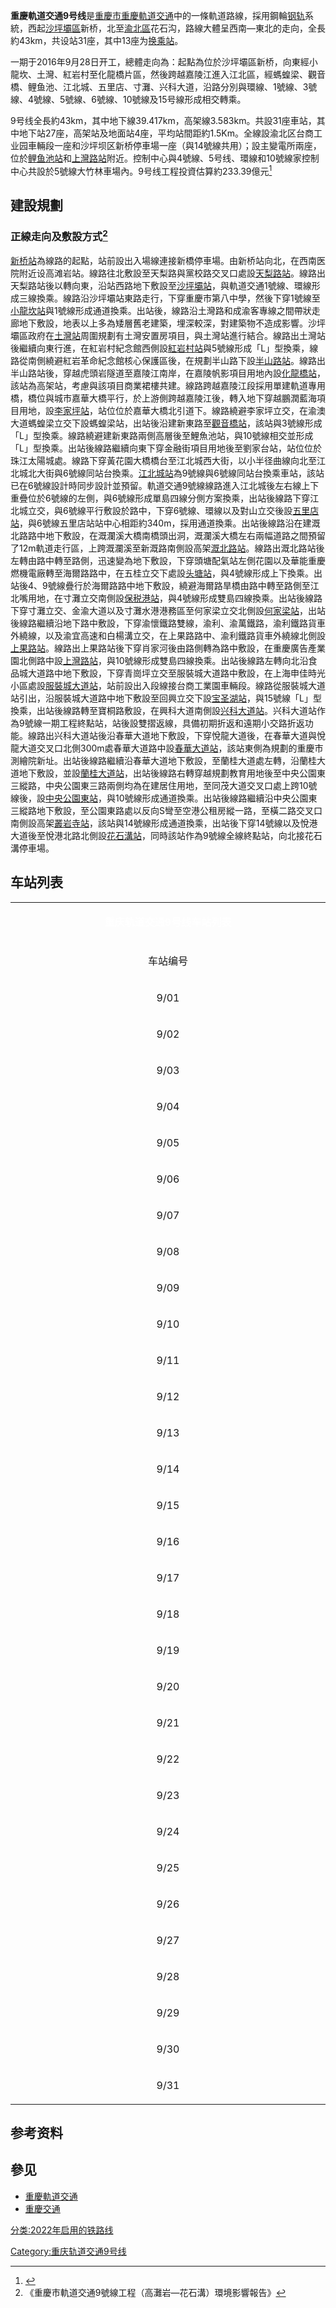 {{NoteTA 
|G1 =Transport}}
{{Pathnav|重庆轨道交通}}
{{重庆未来建设}}
{{Infobox rail system-route
|rail_name=重庆轨道交通9号线
|banner_color={{重庆轨道交通标识色|9}}
|sec_banner_color=
|third_banner_color=
|logo_filename=
|logo_width=240px
|logo_bgcolor=
|logo_note=
|image=CRT Line 9 Train on Jiahua Rail Bridge.jpg
|imagesize=
|caption=9号线列车于嘉华轨道专用桥
|system_map=
|mapimage_width=
|map_bgcolor=
|code_name=CRT9
|locale={{CHN}}[[重庆主城区|重庆市]]
|service_type=[[城市轨道交通系统|城市轨道交通]]
|network=[[重庆轨道交通|重庆轨道交通]]
|status=部分运营中
|start=[[新桥站_(重庆市)|新桥站]]
|end=[[花石沟站|花石沟站]]
|begin_operation=2022年1月25日
|end_operation=
|operation_note=
|system_length=
|length_in_operation=
|total_length=约26.80千米
|line_title=线路
|lines=1条
|stations=31座（已开通23座）
|route_title=线路
|main_route=
|secondary_route=
|branch_route=
|standard=
|main_stations=[[沙坪坝站_(地铁)|沙坪坝站]]、[[观音桥站|观音桥站]]、[[鲤鱼池站|鲤鱼池站]]、[[五里店站|五里店站]]、[[头塘站|头塘站]]
|ridership=
|fleet_size=
|max_speed=100公里/时
|track_gauge={{标准轨}}
|min_radius=
|max_grade=
|block_signal=
|engine=
|depot=
|owner=一期：重庆轨道九号线建设运营有限公司<br>二期：[[重庆市轨道交通（集团）有限公司|重庆市轨道交通（集团）有限公司]]
|operator=[[重庆市轨道交通（集团）有限公司|重庆市轨道交通（集团）有限公司]]
|franchise=
|hq=重庆
|key_person=
|website=www.cqmetro.cn
|route_map={{重庆轨道交通9号线RDT}}
|collapsed=
}}
'''重慶軌道交通9号线'''是[[重慶市|重慶市]][[重慶軌道交通|重慶軌道交通]]中的一條軌道路線，採用鋼輪[[铁路轨道|钢轨]]系統，西起[[沙坪壩區|沙坪壩區]]新桥，北至[[渝北區|渝北區]]花石沟，路線大體呈西南—東北的走向，全長約43km，共设站31座，其中13座为[[换乘站|换乘站]]。

一期于2016年9月28日开工，總體走向為：起點為位於沙坪壩區新桥，向東經小龍坎、土灣、紅岩村至化龍橋片區，然後跨越嘉陵江進入江北區，經螞蝗梁、觀音橋、鲤鱼池、江北城、五里店、寸灘、兴科大道，沿路分別與環線、1號線、3號線、4號線、5號線、6號線、10號線及15号線形成相交轉乘。

9号线全長約43km，其中地下線39.417km，高架線3.583km。共設31座車站，其中地下站27座，高架站及地面站4座，平均站間距約1.5Km。全線設渝北区台商工业园車輛段一座和沙坪坝区新桥停車場一座（與14號線共用）；設主變電所兩座，位於[[鲤鱼池站|鲤鱼池站]]和[[上灣路站|上灣路站]]附近。控制中心與4號線、5号线、環線和10號線家控制中心共設於5號線大竹林車場內。9号线工程投資估算約233.39億元<ref>{{Cite web |url=http://www.cqzb.gov.cn/zbgg-5-37684-1.aspx |title=重慶軌道交通9号线工程勘察設計總承包招標公告 招標公告編號：037942 發布時間：2013-01-06 |access-date=2013-01-17 |archive-url=https://web.archive.org/web/20130120033236/http://www.cqzb.gov.cn/zbgg-5-37684-1.aspx |archive-date=2013-01-20 |dead-url=yes }}</ref>

== 建設規劃 ==
=== 正線走向及敷設方式<ref>《重慶市軌道交通9號線工程（高灘岩—花石溝）環境影響報告》</ref> ===
{{Very long|small=left|date=2020年8月}}
[[新桥站_(重庆市)|新桥站]]為線路的起點，站前設出入場線連接新橋停車場。由新桥站向北，在西南医院附近设高滩岩站。線路往北敷設至天梨路與黨校路交叉口處設[[天梨路站|天梨路站]]。線路出天梨路站後以轉向東，沿站西路地下敷設至[[沙坪壩站|沙坪壩站]]，與軌道交通1號線、環線形成三線換乘。線路沿沙坪壩站東路走行，下穿重慶市第八中學，然後下穿1號線至[[小龍坎站|小龍坎站]]與1號線形成通道換乘。出站後，線路沿土灣路和成渝客專線之間帶狀走廊地下敷設，地表以上多為矮層舊老建築，埋深較深，對建築物不造成影響。沙坪壩區政府在[[土灣站|土灣站]]周圍規劃有土灣安置房項目，與土灣站進行結合。線路出土灣站後繼續向東行進，在紅岩村紀念館西側設[[紅岩村站|紅岩村站]]與5號線形成「L」型換乘，線路從南側繞避紅岩革命紀念館核心保護區後，在規劃半山路下設[[半山路站|半山路站]]。線路出半山路站後，穿越虎頭岩隧道至嘉陵江南岸，在嘉陵帆影項目用地內設[[化龍橋站|化龍橋站]]，該站為高架站，考慮與該項目商業裙樓共建。線路跨越嘉陵江段採用單建軌道專用橋，橋位與城市嘉華大橋平行，於上游側跨越嘉陵江後，轉入地下穿越鵬潤藍海項目用地，設[[李家坪站|李家坪站]]，站位位於嘉華大橋北引道下。線路繞避李家坪立交，在渝澳大道螞蝗梁立交下設螞蝗梁站，出站後沿建新東路至[[觀音橋站|觀音橋站]]，該站與3號線形成「L」型換乘。線路繞避建新東路兩側高層後至鯉魚池站，與10號線相交並形成「L」型換乘。出站後線路繼續向東下穿金融街項目用地後至劉家台站，站位位於珠江太陽城處。線路下穿黃花園大橋橋台至江北城西大街，以小半径曲線向北至江北城北大街與6號線同站台換乘。[[江北城站|江北城站]]為9號線與6號線同站台換乘車站，該站已在6號線設計時同步設計並預留。軌道交通9號線線路進入江北城後左右線上下重疊位於6號線的左側，與6號線形成單島四線分側方案換乘，出站後線路下穿江北城立交，與6號線平行敷設於路中，下穿6號線、環線以及對山立交後設[[五里店站|五里店站]]，與6號線五里店站站中心相距約340m，採用通道換乘。出站後線路沿在建溉北路路中地下敷設，在溉瀾溪大橋南橋頭出洞，溉瀾溪大橋左右兩幅道路之間預留了12m軌道走行區，上跨溉瀾溪至新溉路南側設高架[[溉北路站|溉北路站]]。線路出溉北路站後左轉由路中轉至路側，迅速變為地下敷設，下穿頭塘配氣站左側花園以及華能重慶燃機電廠轉至海爾路路中，在五桂立交下處設[[头塘站|头塘站]]，與4號線形成上下換乘。出站後4、9號線疊行於海爾路路中地下敷設，繞避海爾路旱橋由路中轉至路側至江北嘴用地，在寸灘立交南側設[[保税港站|保税港站]]，與4號線形成雙島四線換乘。出站後線路下穿寸灘立交、金渝大道以及寸灘水港港務區至何家梁立交北側設[[何家梁站|何家梁站]]，出站後線路繼續沿地下路中敷設，下穿渝懷鐵路雙線，渝利、渝萬鐵路，渝利鐵路貨車外繞線，以及渝宜高速和白楊溝立交，在上果路路中、渝利鐵路貨車外繞線北側設[[上果路站|上果路站]]。線路出上果路站後下穿肖家河後由路側轉為路中敷設，在重慶廣告產業園北側路中設[[上灣路站|上灣路站]]，與10號線形成雙島四線換乘。出站後線路左轉向北沿食品城大道路中地下敷設，下穿青崗坪立交至服裝城大道路中敷設，在上海申佳時光小區處設[[服裝城大道站|服裝城大道站]]，站前設出入段線接台商工業園車輛段。線路從服裝城大道站引出，沿服裝城大道路中地下敷設至回興立交下設[[宝圣湖站|宝圣湖站]]，與15號線「L」型換乘，出站後線路轉至寶桐路敷設，在興科大道南側設[[兴科大道站|兴科大道站]]。兴科大道站作為9號線一期工程終點站，站後設雙摺返線，具備初期折返和遠期小交路折返功能。線路出兴科大道站後沿春華大道地下敷設，下穿悅龍大道後，在春華大道與悅龍大道交叉口北側300m處春華大道路中設[[春華大道站|春華大道站]]，該站東側為規劃的重慶市測繪院新址。出站後線路繼續沿春華大道地下敷設，至蘭桂大道處左轉，沿蘭桂大道地下敷設，並設[[蘭桂大道站|蘭桂大道站]]，出站後線路右轉穿越規劃教育用地後至中央公園東三縱路，中央公園東三路兩側均為在建居住用地，至同茂大道交叉口處上跨10號線後，設[[中央公園東站|中央公園東站]]，與10號線形成通道換乘。出站後線路繼續沿中央公園東三縱路地下敷設，至公園東路處以反向S彎至空港公租房縱一路，至橫二路交叉口南側設高架[[叢岩寺站|叢岩寺站]]，該站與14號線形成通道換乘，出站後下穿14號線以及悅港大道後至悅港北路北側設[[花石溝站|花石溝站]]，同時該站作為9號線全線終點站，向北接花石溝停車場。

==车站列表 ==
{|class="wikitable" style="width:100%; text-align: center;"
|- bgcolor="{{重庆轨道交通标志色|9}}"
|colspan="10" align="center" |<font color="white">'''重庆轨道交通9号线车站列表'''</font>
|-
! rowspan="2" width="6%" |车站编号
! rowspan="2" width="12%" |车站名称
! rowspan="2" width="14%" |英文名称
! rowspan="2" width="10%" |开通日期
! rowspan="2" width="8%" |与前站间距<br />（km）
! rowspan="2" width="8%" |累计距离<br />（km）
! colspan="2" width="20%" |车站类型
! rowspan="2" width="12%" |换乘线路
! rowspan="2" width="10%" |所在地
|-
! width="8%" |结构
! width="12%" |站台
|-
|9/01
|{{站|新桥|新桥站|重庆市}}
|Xinqiao
|暂未开通
| -
|0
|地下站
|岛式站台
|
|rowspan="6" |[[沙坪坝区|沙坪坝区]]
|-
|9/02
|{{站|高滩岩}}
|Gaotanyan
|rowspan="18" |2022年1月25日
|1.9
|1.9
|地下站
|岛式站台
|-
|9/03
|{{站|天梨路}}
|Tianlilu
|1.2
|3.0
|地下站
|岛式站台
|
|-
|9/04
|{{站|沙坪坝|沙坪坝站|地铁}}
|Shapingba
|1.3
|4.3
|地下站
|岛式站台
|{{线路名|{{重庆轨道交通标志色|1}}|重庆轨道交通1号线|1号线}}（出站换乘）<br>{{线路名|{{重庆轨道交通标志色|环}}|重庆轨道交通环线|环线}}（出站换乘）<br>''{{线路名|{{重庆轨道交通标志色|27}}|重庆轨道交通27号线|27号线}}（建设中）''
|-
|9/05
|{{站|小龙坎}}
|Xiaolongkan
|1.0
|5.3
|地下站
|岛式站台
|{{线路名|{{重庆轨道交通标志色|1}}|重庆轨道交通1号线|1号线}}
|-
|9/06
|{{站|土湾}}
|Tuwan
|1.1
|6.3
|地下站
|侧式站台
|
|-
|9/07
|{{站|红岩村}}
|Hongyancun
|1.2
|7.6
|地下站
|岛式站台
|''{{线路名|{{重庆轨道交通标志色|5}}|重庆轨道交通5号线|5号线}}（建设中）''
|rowspan="3" |[[渝中区|渝中区]]
|-
|9/08
|{{站|富华路}}
|Fuhualu
|1.1
|8.7
|地下站
|岛式站台
|''{{线路名|{{重庆轨道交通标志色|18}}|重庆轨道交通18号线|18号线}}（建设中）''
|-
|9/09
|{{站|化龙桥}}
|Hualongqiao
|1.9
|10.6
|高架站
|侧式站台
|
|-
|9/10
|{{站|李家坪|李家坪站|重庆市}}
|Lijiaping
|1.6
|12.2
|地下站
|岛式站台
|
|rowspan="12" |[[江北区_(重庆市)|江北区]]
|-
|9/11
|{{站|蚂蝗梁}}
|Mahuangliang
|0.9
|13.0
|地下站
|岛式站台
|
|-
|9/12
|{{站|观音桥}}
|Guanyinqiao
|1.0
|14.0
|地下站
|岛式站台
|{{线路名|{{重庆轨道交通标志色|3}}|重庆轨道交通3号线|3号线}}（出站换乘）
|-
|9/13
|{{站|鲤鱼池}}
|Liyuchi
|1.7
|15.7
|地下站
|岛式站台
|{{线路名|{{重庆轨道交通标志色|10}}|重庆轨道交通10号线|10号线}}
|-
|9/14
|{{站|刘家台}}
|Liujiatai
|1.2
|16.9
|地下站
|岛式站台
|
|-
|9/15
|{{站|江北城}}
|Jiangbeicheng
|1.0
|17.9
|地下站
|叠岛式站台
|{{线路名|{{重庆轨道交通标志色|6}}|重庆轨道交通6号线|6号线}}
|-
|9/16
|{{站|五里店}}
|Wulidian
|1.2
|19.1
|地下站
|岛式站台
|{{线路名|{{重庆轨道交通标志色|6}}|重庆轨道交通6号线|6号线}}<br>{{线路名|{{重庆轨道交通标志色|环}}|重庆轨道交通环线|环线}}
|-
|9/17
|{{站|溉澜溪}}
|Gailanxi
|1.0
|20.1
|高架站
|侧式站台
|
|-
|9/18
|{{站|头塘}}
|Toutang
|1.7
|21.9
|地下站
|岛式站台
|{{线路名|{{重庆轨道交通标志色|4}}|重庆轨道交通4号线|4号线}}
|-
|9/19
|{{站|保税港}}
|Baoshuigang
|1.4
|23.2
|地下站
|双岛式站台
|{{线路名|{{重庆轨道交通标志色|4}}|重庆轨道交通4号线|4号线}}
|-
|9/20
|{{站|邮轮母港}}
|Cruise Port Station
|暂未开通
|0.9
|24.1
|地下站
|侧式站台
|
|-
|9/21
|{{站|何家梁}}
|Hejialiang
|rowspan="4" |2022年1月25日
|0.7
|24.8
|地下站
|岛式站台
|
|-
|9/22
|{{站|石盘河}}
|Shipanhe
|1.6
|26.4
|地下站
|岛式站台
|
|rowspan="10" |[[渝北区|渝北区]]
|-
|9/23
|{{站|上湾路}}
|Shangwanlu
|1.9
|28.3
|地下站
|双岛式站台
|{{线路名|{{重庆轨道交通标志色|10}}|重庆轨道交通10号线|10号线}}
|-
|9/24
|{{站|青岗坪}}
|Qinggangping
|1.7
|30.0
|地下站
|岛式站台
|
|-
|9/25
|{{站|宝圣湖}}
|Baoshenghu
|暂未开通
|2.0
|32.0
|地下站
|岛式站台
|''{{线路名|{{重庆轨道交通标志色|15}}|重庆轨道交通15号线|15号线}}（建设中）''
|-
|9/26
|{{站|兴科大道}}
|Xingke Ave
|rowspan="1" |2022年1月25日
|1.2
|33.2
|地下站
|岛式站台
|
|-
|9/27
|{{站|春华大道}}
|Chunhua Ave
|rowspan="5" |二期在建
|2.3
|35.5
|地下站
|岛式站台
|
|-
|9/28
|{{站|兰桂大道}}
|Langui Ave
|1.0
|36.5
|地下站
|岛式站台
|-
|9/29
|{{站|中央公园东}}
|Central Park East
|1.2
|37.6
|地下站
|岛式站台
|{{线路名|{{重庆轨道交通标志色|10}}|重庆轨道交通10号线|10号线}}
|-
|9/30
|{{站|丛岩寺}}
|Congyansi
|2.6
|40.2
|高架站
|侧式站台
|
|-
|9/31
|{{站|花石沟}}
|Huashigou
|1.1
|41.3
|地下站
|岛式站台
|
|}

==参考资料==
<div class="references-small">
<references></references>
</div>

==參见==
{{Wikimedia}}
*[[重慶軌道交通|重慶軌道交通]]
*[[重慶交通|重慶交通]]

{{重慶軌道交通9号线車站|nocat}}
{{重慶軌道交通}}
[[Category:重庆轨道交通9号线|Category:重庆轨道交通9号线]]
[[分类:2022年启用的铁路线|分类:2022年启用的铁路线]]